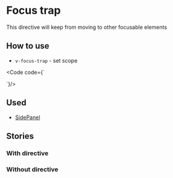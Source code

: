 
<Meta of={stories}/>

# Focus trap
This directive will keep from moving to other focusable elements

## How to use
* `v-focus-trap` - set scope

<Code code={`
<dialog v-focus-trap>
  ...
</dialog>
`}/>

## Used
* [SidePanel](/docs/organisms-sidepanel--terms-of-service)

## Stories
### With directive
<Canvas of={stories.WithDirective}/>

### Without directive
<Canvas of={stories.WithoutDirective}/>
